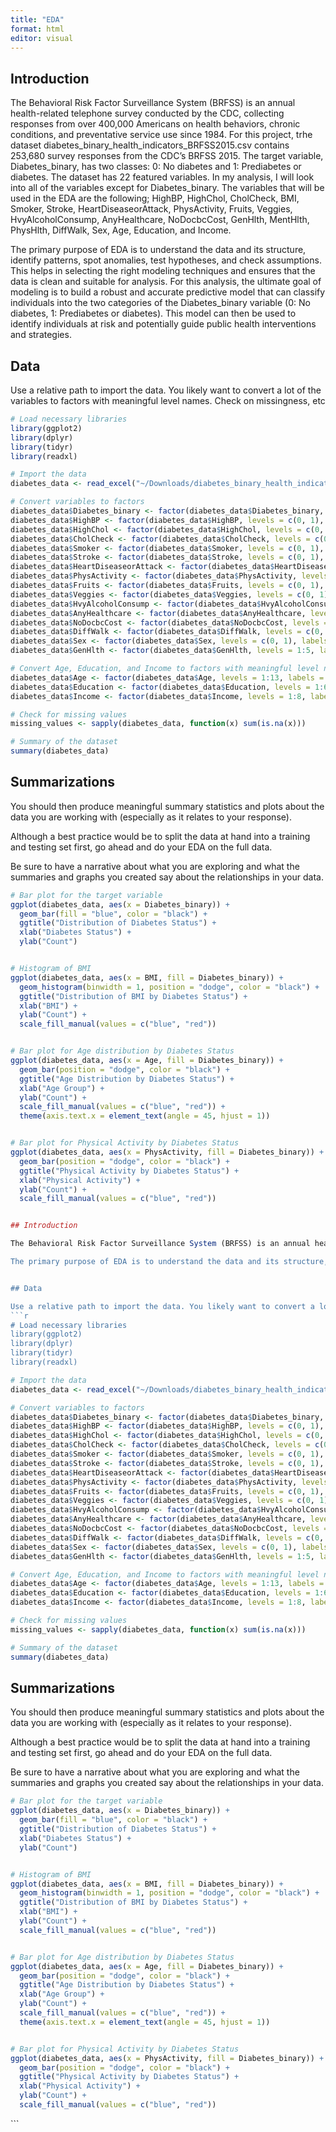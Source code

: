 ```yaml
---
title: "EDA"
format: html
editor: visual
---
```


## Introduction

The Behavioral Risk Factor Surveillance System (BRFSS) is an annual health-related telephone survey conducted by the CDC, collecting responses from over 400,000 Americans on health behaviors, chronic conditions, and preventative service use since 1984. For this project, trhe dataset diabetes_binary_health_indicators_BRFSS2015.csv contains 253,680 survey responses from the CDC's BRFSS 2015. The target variable, Diabetes_binary, has two classes: 0: No diabetes and 1: Prediabetes or diabetes. The dataset has 22 featured variables. In my analysis, I will look into all of the variables except for Diabetes_binary. The variables that will be used in the EDA are the following; HighBP, HighChol, CholCheck, BMI, Smoker, Stroke, HeartDiseaseorAttack, PhysActivity, Fruits, Veggies, HvyAlcoholConsump, AnyHealthcare, NoDocbcCost, GenHlth, MentHlth, PhysHlth, DiffWalk, Sex, Age, Education, and Income.

The primary purpose of EDA is to understand the data and its structure, identify patterns, spot anomalies, test hypotheses, and check assumptions. This helps in selecting the right modeling techniques and ensures that the data is clean and suitable for analysis. For this analysis, the ultimate goal of modeling is to build a robust and accurate predictive model that can classify individuals into the two categories of the Diabetes_binary variable (0: No diabetes, 1: Prediabetes or diabetes). This model can then be used to identify individuals at risk and potentially guide public health interventions and strategies.

## Data

Use a relative path to import the data. You likely want to convert a lot of the variables to factors with meaningful level names. Check on missingness, etc

```r
# Load necessary libraries
library(ggplot2)
library(dplyr)
library(tidyr)
library(readxl)
```

```r
# Import the data
diabetes_data <- read_excel("~/Downloads/diabetes_binary_health_indicators_BRFSS2015.xlsm")

# Convert variables to factors
diabetes_data$Diabetes_binary <- factor(diabetes_data$Diabetes_binary, levels = c(0, 1), labels = c("No Diabetes", "Prediabetes or Diabetes"))
diabetes_data$HighBP <- factor(diabetes_data$HighBP, levels = c(0, 1), labels = c("No", "Yes"))
diabetes_data$HighChol <- factor(diabetes_data$HighChol, levels = c(0, 1), labels = c("No", "Yes"))
diabetes_data$CholCheck <- factor(diabetes_data$CholCheck, levels = c(0, 1), labels = c("No", "Yes"))
diabetes_data$Smoker <- factor(diabetes_data$Smoker, levels = c(0, 1), labels = c("No", "Yes"))
diabetes_data$Stroke <- factor(diabetes_data$Stroke, levels = c(0, 1), labels = c("No", "Yes"))
diabetes_data$HeartDiseaseorAttack <- factor(diabetes_data$HeartDiseaseorAttack, levels = c(0, 1), labels = c("No", "Yes"))
diabetes_data$PhysActivity <- factor(diabetes_data$PhysActivity, levels = c(0, 1), labels = c("No", "Yes"))
diabetes_data$Fruits <- factor(diabetes_data$Fruits, levels = c(0, 1), labels = c("No", "Yes"))
diabetes_data$Veggies <- factor(diabetes_data$Veggies, levels = c(0, 1), labels = c("No", "Yes"))
diabetes_data$HvyAlcoholConsump <- factor(diabetes_data$HvyAlcoholConsump, levels = c(0, 1), labels = c("No", "Yes"))
diabetes_data$AnyHealthcare <- factor(diabetes_data$AnyHealthcare, levels = c(0, 1), labels = c("No", "Yes"))
diabetes_data$NoDocbcCost <- factor(diabetes_data$NoDocbcCost, levels = c(0, 1), labels = c("No", "Yes"))
diabetes_data$DiffWalk <- factor(diabetes_data$DiffWalk, levels = c(0, 1), labels = c("No", "Yes"))
diabetes_data$Sex <- factor(diabetes_data$Sex, levels = c(0, 1), labels = c("Male", "Female"))
diabetes_data$GenHlth <- factor(diabetes_data$GenHlth, levels = 1:5, labels = c("Excellent", "Very Good", "Good", "Fair", "Poor"))

# Convert Age, Education, and Income to factors with meaningful level names
diabetes_data$Age <- factor(diabetes_data$Age, levels = 1:13, labels = c("18-24", "25-29", "30-34", "35-39", "40-44", "45-49", "50-54", "55-59", "60-64", "65-69", "70-74", "75-79", "80 or older"))
diabetes_data$Education <- factor(diabetes_data$Education, levels = 1:6, labels = c("Never attended school", "Elementary", "Some high school", "High school graduate", "Some college", "College graduate"))
diabetes_data$Income <- factor(diabetes_data$Income, levels = 1:8, labels = c("Less than $10,000", "$10,000-$14,999", "$15,000-$19,999", "$20,000-$24,999", "$25,000-$34,999", "$35,000-$49,999", "$50,000-$74,999", "$75,000 or more"))

# Check for missing values
missing_values <- sapply(diabetes_data, function(x) sum(is.na(x)))

# Summary of the dataset
summary(diabetes_data)
```

## Summarizations

You should then produce meaningful summary statistics and plots about the data you are working with (especially as it relates to your response).

Although a best practice would be to split the data at hand into a training and testing set first, go ahead and do your EDA on the full data.

Be sure to have a narrative about what you are exploring and what the summaries and graphs you created say about the relationships in your data.

```r
# Bar plot for the target variable
ggplot(diabetes_data, aes(x = Diabetes_binary)) +
  geom_bar(fill = "blue", color = "black") +
  ggtitle("Distribution of Diabetes Status") +
  xlab("Diabetes Status") +
  ylab("Count")


# Histogram of BMI
ggplot(diabetes_data, aes(x = BMI, fill = Diabetes_binary)) +
  geom_histogram(binwidth = 1, position = "dodge", color = "black") +
  ggtitle("Distribution of BMI by Diabetes Status") +
  xlab("BMI") +
  ylab("Count") +
  scale_fill_manual(values = c("blue", "red"))


# Bar plot for Age distribution by Diabetes Status
ggplot(diabetes_data, aes(x = Age, fill = Diabetes_binary)) +
  geom_bar(position = "dodge", color = "black") +
  ggtitle("Age Distribution by Diabetes Status") +
  xlab("Age Group") +
  ylab("Count") +
  scale_fill_manual(values = c("blue", "red")) +
  theme(axis.text.x = element_text(angle = 45, hjust = 1))


# Bar plot for Physical Activity by Diabetes Status
ggplot(diabetes_data, aes(x = PhysActivity, fill = Diabetes_binary)) +
  geom_bar(position = "dodge", color = "black") +
  ggtitle("Physical Activity by Diabetes Status") +
  xlab("Physical Activity") +
  ylab("Count") +
  scale_fill_manual(values = c("blue", "red"))


## Introduction

The Behavioral Risk Factor Surveillance System (BRFSS) is an annual health-related telephone survey conducted by the CDC, collecting responses from over 400,000 Americans on health behaviors, chronic conditions, and preventative service use since 1984. For this project, trhe dataset diabetes_binary_health_indicators_BRFSS2015.csv contains 253,680 survey responses from the CDC's BRFSS 2015. The target variable, Diabetes_binary, has two classes: 0: No diabetes and 1: Prediabetes or diabetes. The dataset has 22 featured variables. In my analysis, I will look into all of the variables except for Diabetes_binary. The variables that will be used in the EDA are the following;	HighBP,	HighChol,	CholCheck,	BMI,	Smoker,	Stroke,	HeartDiseaseorAttack,	PhysActivity,	Fruits,	Veggies,	HvyAlcoholConsump,	AnyHealthcare,	NoDocbcCost,	GenHlth,	MentHlth,	PhysHlth,	DiffWalk,	Sex,	Age,	Education, and	Income.

The primary purpose of EDA is to understand the data and its structure, identify patterns, spot anomalies, test hypotheses, and check assumptions. This helps in selecting the right modeling techniques and ensures that the data is clean and suitable for analysis. For this analysis, the ultimate goal of modeling is to build a robust and accurate predictive model that can classify individuals into the two categories of the Diabetes_binary variable (0: No diabetes, 1: Prediabetes or diabetes). This model can then be used to identify individuals at risk and potentially guide public health interventions and strategies.


## Data

Use a relative path to import the data. You likely want to convert a lot of the variables to factors with meaningful level names. Check on missingness, etc
```r
# Load necessary libraries
library(ggplot2)
library(dplyr)
library(tidyr)
library(readxl)
```


```r
# Import the data
diabetes_data <- read_excel("~/Downloads/diabetes_binary_health_indicators_BRFSS2015.xlsm")

# Convert variables to factors
diabetes_data$Diabetes_binary <- factor(diabetes_data$Diabetes_binary, levels = c(0, 1), labels = c("No Diabetes", "Prediabetes or Diabetes"))
diabetes_data$HighBP <- factor(diabetes_data$HighBP, levels = c(0, 1), labels = c("No", "Yes"))
diabetes_data$HighChol <- factor(diabetes_data$HighChol, levels = c(0, 1), labels = c("No", "Yes"))
diabetes_data$CholCheck <- factor(diabetes_data$CholCheck, levels = c(0, 1), labels = c("No", "Yes"))
diabetes_data$Smoker <- factor(diabetes_data$Smoker, levels = c(0, 1), labels = c("No", "Yes"))
diabetes_data$Stroke <- factor(diabetes_data$Stroke, levels = c(0, 1), labels = c("No", "Yes"))
diabetes_data$HeartDiseaseorAttack <- factor(diabetes_data$HeartDiseaseorAttack, levels = c(0, 1), labels = c("No", "Yes"))
diabetes_data$PhysActivity <- factor(diabetes_data$PhysActivity, levels = c(0, 1), labels = c("No", "Yes"))
diabetes_data$Fruits <- factor(diabetes_data$Fruits, levels = c(0, 1), labels = c("No", "Yes"))
diabetes_data$Veggies <- factor(diabetes_data$Veggies, levels = c(0, 1), labels = c("No", "Yes"))
diabetes_data$HvyAlcoholConsump <- factor(diabetes_data$HvyAlcoholConsump, levels = c(0, 1), labels = c("No", "Yes"))
diabetes_data$AnyHealthcare <- factor(diabetes_data$AnyHealthcare, levels = c(0, 1), labels = c("No", "Yes"))
diabetes_data$NoDocbcCost <- factor(diabetes_data$NoDocbcCost, levels = c(0, 1), labels = c("No", "Yes"))
diabetes_data$DiffWalk <- factor(diabetes_data$DiffWalk, levels = c(0, 1), labels = c("No", "Yes"))
diabetes_data$Sex <- factor(diabetes_data$Sex, levels = c(0, 1), labels = c("Male", "Female"))
diabetes_data$GenHlth <- factor(diabetes_data$GenHlth, levels = 1:5, labels = c("Excellent", "Very Good", "Good", "Fair", "Poor"))

# Convert Age, Education, and Income to factors with meaningful level names
diabetes_data$Age <- factor(diabetes_data$Age, levels = 1:13, labels = c("18-24", "25-29", "30-34", "35-39", "40-44", "45-49", "50-54", "55-59", "60-64", "65-69", "70-74", "75-79", "80 or older"))
diabetes_data$Education <- factor(diabetes_data$Education, levels = 1:6, labels = c("Never attended school", "Elementary", "Some high school", "High school graduate", "Some college", "College graduate"))
diabetes_data$Income <- factor(diabetes_data$Income, levels = 1:8, labels = c("Less than $10,000", "$10,000-$14,999", "$15,000-$19,999", "$20,000-$24,999", "$25,000-$34,999", "$35,000-$49,999", "$50,000-$74,999", "$75,000 or more"))

# Check for missing values
missing_values <- sapply(diabetes_data, function(x) sum(is.na(x)))

# Summary of the dataset
summary(diabetes_data)
```


## Summarizations

You should then produce meaningful summary statistics and plots about the data you are working with (especially as it relates to your response).

Although a best practice would be to split the data at hand into a training and testing set first, go ahead and do your EDA on the full data.

Be sure to have a narrative about what you are exploring and what the summaries and graphs you created say about the relationships in your data. 

```r
# Bar plot for the target variable
ggplot(diabetes_data, aes(x = Diabetes_binary)) +
  geom_bar(fill = "blue", color = "black") +
  ggtitle("Distribution of Diabetes Status") +
  xlab("Diabetes Status") +
  ylab("Count")


# Histogram of BMI
ggplot(diabetes_data, aes(x = BMI, fill = Diabetes_binary)) +
  geom_histogram(binwidth = 1, position = "dodge", color = "black") +
  ggtitle("Distribution of BMI by Diabetes Status") +
  xlab("BMI") +
  ylab("Count") +
  scale_fill_manual(values = c("blue", "red"))


# Bar plot for Age distribution by Diabetes Status
ggplot(diabetes_data, aes(x = Age, fill = Diabetes_binary)) +
  geom_bar(position = "dodge", color = "black") +
  ggtitle("Age Distribution by Diabetes Status") +
  xlab("Age Group") +
  ylab("Count") +
  scale_fill_manual(values = c("blue", "red")) +
  theme(axis.text.x = element_text(angle = 45, hjust = 1))


# Bar plot for Physical Activity by Diabetes Status
ggplot(diabetes_data, aes(x = PhysActivity, fill = Diabetes_binary)) +
  geom_bar(position = "dodge", color = "black") +
  ggtitle("Physical Activity by Diabetes Status") +
  xlab("Physical Activity") +
  ylab("Count") +
  scale_fill_manual(values = c("blue", "red"))

```



```


